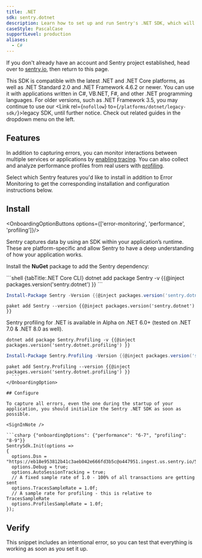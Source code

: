 ```yaml
---
title: .NET
sdk: sentry.dotnet
description: Learn how to set up and run Sentry's .NET SDK, which will automatically report errors and exceptions in your application.
caseStyle: PascalCase
supportLevel: production
aliases:
  - C#
---
```


<Note>

If you don't already have an account and Sentry project established, head over to [sentry.io](https://sentry.io/signup/), then return to this page.

</Note>

This <PlatformLink to="/compatibility/">SDK is compatible</PlatformLink> with the latest .NET and .NET Core platforms, as well as .NET Standard 2.0 and .NET Framework 4.6.2 or newer. You can use it with applications written in C#, VB.NET, F#, and other .NET programming languages. For older versions, such as .NET Framework 3.5, you may continue to use our <Link rel={`nofollow`} to={`/platforms/dotnet/legacy-sdk/`}>legacy SDK</Link>, until further notice. Check out related guides in the dropdown menu on the left.

## Features

In addition to capturing errors, you can monitor interactions between multiple services or applications by [enabling tracing](/concepts/key-terms/tracing/). You can also collect and analyze performance profiles from real users with [profiling](/product/explore/profiling/).

Select which Sentry features you'd like to install in addition to Error Monitoring to get the corresponding installation and configuration instructions below.

## Install

<OnboardingOptionButtons options={['error-monitoring', 'performance', 'profiling']}/>

Sentry captures data by using an SDK within your application’s runtime. These are platform-specific and allow Sentry to have a deep understanding of how your application works.

Install the **NuGet** package to add the Sentry dependency:

<OnboardingOption optionId="profiling" hideForThisOption>
  ```shell {tabTitle:.NET Core CLI}
  dotnet add package Sentry -v {{@inject packages.version('sentry.dotnet') }}
  ```

  ```powershell {tabTitle:Package Manager}
  Install-Package Sentry -Version {{@inject packages.version('sentry.dotnet') }}
  ```

  ```shell {tabTitle:Paket CLI}
  paket add Sentry --version {{@inject packages.version('sentry.dotnet') }}
```
</OnboardingOption>

<OnboardingOption optionId="profiling">

  <Note>

  Sentry profiling for .NET is available in Alpha on .NET 6.0+ (tested on .NET 7.0 & .NET 8.0 as well).

  </Note>

  ```shell {tabTitle:.NET Core CLI}
  dotnet add package Sentry.Profiling -v {{@inject packages.version('sentry.dotnet.profiling') }}
  ```

  ```powershell {tabTitle:Package Manager}
  Install-Package Sentry.Profiling -Version {{@inject packages.version('sentry.dotnet.profiling') }}
  ```

  ```shell {tabTitle:Paket CLI}
  paket add Sentry.Profiling --version {{@inject packages.version('sentry.dotnet.profiling') }}
    ```
</OnboardingOption>

## Configure

To capture all errors, even the one during the startup of your application, you should initialize the Sentry .NET SDK as soon as possible.

<SignInNote />

```csharp {"onboardingOptions": {"performance": "6-7", "profiling": "8-9"}}
SentrySdk.Init(options =>
{
    options.Dsn = "https://eb18e953812b41c3aeb042e666fd3b5c@o447951.ingest.us.sentry.io/5428537";
    options.Debug = true;
    options.AutoSessionTracking = true;
    // A fixed sample rate of 1.0 - 100% of all transactions are getting sent
    options.TracesSampleRate = 1.0f;
    // A sample rate for profiling - this is relative to TracesSampleRate
    options.ProfilesSampleRate = 1.0f;
});
```

## Verify

This snippet includes an intentional error, so you can test that everything is working as soon as you set it up.

<PlatformContent includePath="getting-started-verify" />
